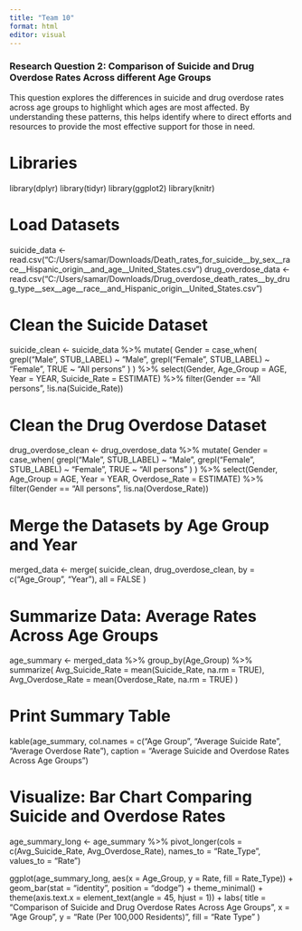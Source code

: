 ```yaml
---
title: "Team 10"
format: html
editor: visual
---
```


### Research Question 2: Comparison of Suicide and Drug Overdose Rates Across different Age Groups
This question explores the differences in suicide and drug overdose rates across age groups to highlight which ages are most affected. By understanding these patterns, this helps identify where to direct efforts and resources to provide the most effective support for those in need.

# Libraries
library(dplyr)
library(tidyr)
library(ggplot2)
library(knitr)

# Load Datasets
suicide_data <- read.csv("C:/Users/samar/Downloads/Death_rates_for_suicide__by_sex__race__Hispanic_origin__and_age__United_States.csv")
drug_overdose_data <- read.csv("C:/Users/samar/Downloads/Drug_overdose_death_rates__by_drug_type__sex__age__race__and_Hispanic_origin__United_States.csv")

# Clean the Suicide Dataset
suicide_clean <- suicide_data %>%
  mutate(
    Gender = case_when(
      grepl("Male", STUB_LABEL) ~ "Male",
      grepl("Female", STUB_LABEL) ~ "Female",
      TRUE ~ "All persons"
    )
  ) %>%
  select(Gender, Age_Group = AGE, Year = YEAR, Suicide_Rate = ESTIMATE) %>%
  filter(Gender == "All persons", !is.na(Suicide_Rate))

# Clean the Drug Overdose Dataset
drug_overdose_clean <- drug_overdose_data %>%
  mutate(
    Gender = case_when(
      grepl("Male", STUB_LABEL) ~ "Male",
      grepl("Female", STUB_LABEL) ~ "Female",
      TRUE ~ "All persons"
    )
  ) %>%
  select(Gender, Age_Group = AGE, Year = YEAR, Overdose_Rate = ESTIMATE) %>%
  filter(Gender == "All persons", !is.na(Overdose_Rate))

# Merge the Datasets by Age Group and Year
merged_data <- merge(
  suicide_clean,
  drug_overdose_clean,
  by = c("Age_Group", "Year"),
  all = FALSE
)

# Summarize Data: Average Rates Across Age Groups
age_summary <- merged_data %>%
  group_by(Age_Group) %>%
  summarize(
    Avg_Suicide_Rate = mean(Suicide_Rate, na.rm = TRUE),
    Avg_Overdose_Rate = mean(Overdose_Rate, na.rm = TRUE)
  )

# Print Summary Table
kable(age_summary, col.names = c("Age Group", "Average Suicide Rate", "Average Overdose Rate"), 
      caption = "Average Suicide and Overdose Rates Across Age Groups")

# Visualize: Bar Chart Comparing Suicide and Overdose Rates
age_summary_long <- age_summary %>%
  pivot_longer(cols = c(Avg_Suicide_Rate, Avg_Overdose_Rate), 
               names_to = "Rate_Type", 
               values_to = "Rate")

ggplot(age_summary_long, aes(x = Age_Group, y = Rate, fill = Rate_Type)) +
  geom_bar(stat = "identity", position = "dodge") +
  theme_minimal() +
  theme(axis.text.x = element_text(angle = 45, hjust = 1)) +
  labs(
    title = "Comparison of Suicide and Drug Overdose Rates Across Age Groups",
    x = "Age Group",
    y = "Rate (Per 100,000 Residents)",
    fill = "Rate Type"
  )

